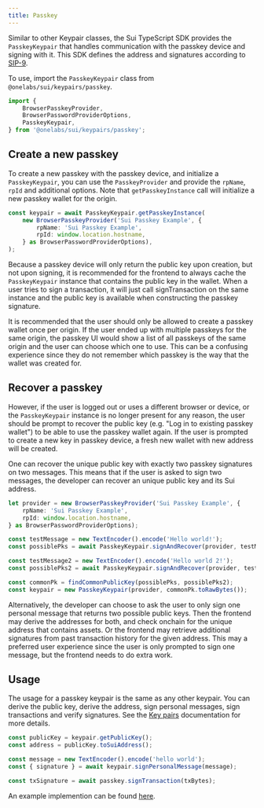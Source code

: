 ```yaml
---
title: Passkey
---
```


Similar to other Keypair classes, the Sui TypeScript SDK provides the `PasskeyKeypair` that handles
communication with the passkey device and signing with it. This SDK defines the address and
signatures according to [SIP-9](https://github.com/sui-foundation/sips/blob/main/sips/sip-9.md).

To use, import the `PasskeyKeypair` class from `@onelabs/sui/keypairs/passkey`.

```typescript
import {
	BrowserPasskeyProvider,
	BrowserPasswordProviderOptions,
	PasskeyKeypair,
} from '@onelabs/sui/keypairs/passkey';
```

## Create a new passkey

To create a new passkey with the passkey device, and initialize a `PasskeyKeypair`, you can use the
`PasskeyProvider` and provide the `rpName`, `rpId` and additional options. Note that
`getPasskeyInstance` call will initialize a new passkey wallet for the origin.

```typescript
const keypair = await PasskeyKeypair.getPasskeyInstance(
	new BrowserPasskeyProvider('Sui Passkey Example', {
		rpName: 'Sui Passkey Example',
		rpId: window.location.hostname,
	} as BrowserPasswordProviderOptions),
);
```

Because a passkey device will only return the public key upon creation, but not upon signing, it is
recommended for the frontend to always cache the `PasskeyKeypair` instance that contains the public
key in the wallet. When a user tries to sign a transaction, it will just call signTransaction on the
same instance and the public key is available when constructing the passkey signature.

It is recommended that the user should only be allowed to create a passkey wallet once per origin.
If the user ended up with multiple passkeys for the same origin, the passkey UI would show a list of
all passkeys of the same origin and the user can choose which one to use. This can be a confusing
experience since they do not remember which passkey is the way that the wallet was created for.

## Recover a passkey

However, if the user is logged out or uses a different browser or device, or the `PasskeyKeypair`
instance is no longer present for any reason, the user should be prompt to recover the public key
(e.g. "Log in to existing passkey wallet") to be able to use the passkey wallet again. If the user
is prompted to create a new key in passkey device, a fresh new wallet with new address will be
created.

One can recover the unique public key with exactly two passkey signatures on two messages. This
means that if the user is asked to sign two messages, the developer can recover an unique public key
and its Sui address.

```typescript
let provider = new BrowserPasskeyProvider('Sui Passkey Example', {
	rpName: 'Sui Passkey Example',
	rpId: window.location.hostname,
} as BrowserPasswordProviderOptions);

const testMessage = new TextEncoder().encode('Hello world!');
const possiblePks = await PasskeyKeypair.signAndRecover(provider, testMessage);

const testMessage2 = new TextEncoder().encode('Hello world 2!');
const possiblePks2 = await PasskeyKeypair.signAndRecover(provider, testMessage2);

const commonPk = findCommonPublicKey(possiblePks, possiblePks2);
const keypair = new PasskeyKeypair(provider, commonPk.toRawBytes());
```

Alternatively, the developer can choose to ask the user to only sign one personal message that
returns two possible public keys. Then the frontend may derive the addresses for both, and check
onchain for the unique address that contains assets. Or the frontend may retrieve additional
signatures from past transaction history for the given address. This may a preferred user experience
since the user is only prompted to sign one message, but the frontend needs to do extra work.

## Usage

The usage for a passkey keypair is the same as any other keypair. You can derive the public key,
derive the address, sign personal messages, sign transactions and verify signatures. See the
[Key pairs](./keypairs) documentation for more details.

```typescript
const publicKey = keypair.getPublicKey();
const address = publicKey.toSuiAddress();

const message = new TextEncoder().encode('hello world');
const { signature } = await keypair.signPersonalMessage(message);

const txSignature = await passkey.signTransaction(txBytes);
```

An example implemention can be found [here](https://github.com/MystenLabs/passkey-example).

